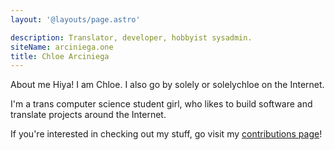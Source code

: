 ```yaml
---
layout: '@layouts/page.astro'

description: Translator, developer, hobbyist sysadmin.
siteName: arciniega.one
title: Chloe Arciniega
---
```




<Me />
<Socials />

<Line>About me</Line>
Hiya! I am Chloe. I also go by solely or solelychloe on the Internet.

I'm a trans computer science student girl, who likes to build software and translate projects around the Internet.

If you're interested in checking out my stuff, go visit my [contributions page](projects)!

<Description />

<Footer />

[projects]: /projects 'My contributions page'

